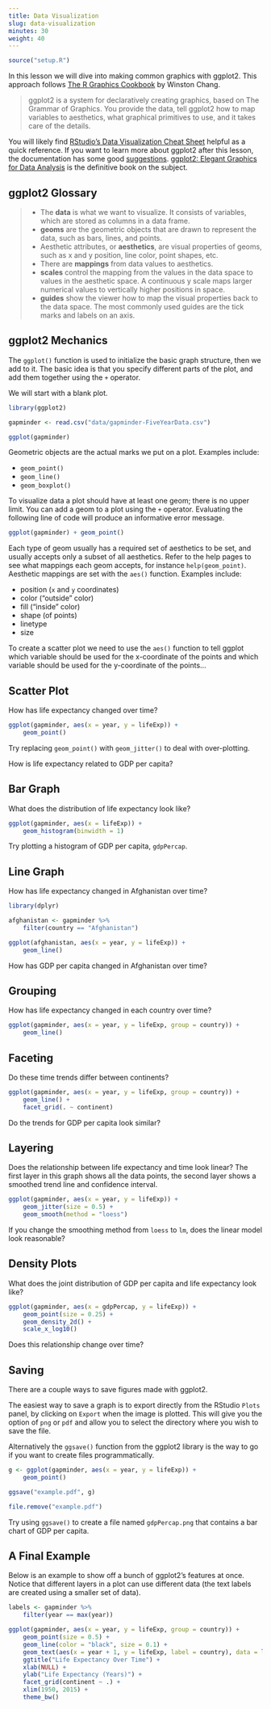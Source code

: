 ```yaml
---
title: Data Visualization
slug: data-visualization
minutes: 30
weight: 40
---
```


```r
source("setup.R")
```

In this lesson we will dive into making common graphics with ggplot2. This approach follows [The R Graphics Cookbook](http://amzn.to/2dVfMfn) by Winston Chang.

> ggplot2 is a system for declaratively creating graphics, based on The Grammar of Graphics. You provide the data, tell ggplot2 how to map variables to aesthetics, what graphical primitives to use, and it takes care of the details.

You will likely find [RStudio's Data Visualization Cheat Sheet](https://www.rstudio.com/wp-content/uploads/2016/11/ggplot2-cheatsheet-2.1.pdf) helpful as a quick reference. If you want to learn more about ggplot2 after this lesson, the documentation has some good [suggestions](http://ggplot2.tidyverse.org/index.html#learning-ggplot2). [ggplot2: Elegant Graphics for Data Analysis](https://www.amazon.com/ggplot2-Elegant-Graphics-Data-Analysis/dp/331924275X/) is the definitive book on the subject.


## ggplot2 Glossary

> * The **data** is what we want to visualize. It consists of variables, which are stored as columns in a data frame.
> * **geoms** are the geometric objects that are drawn to represent the data, such as bars, lines, and points.
> * Aesthetic attributes, or **aesthetics**, are visual properties of geoms, such as x and y position, line color, point shapes, etc.
> * There are **mappings** from data values to aesthetics.
> * **scales** control the mapping from the values in the data space to values in the aesthetic space. A continuous y scale maps larger numerical values to vertically higher positions in space.
> * **guides** show the viewer how to map the visual properties back to the data space. The most commonly used guides are the tick marks and labels on an axis.


## ggplot2 Mechanics

The `ggplot()` function is used to initialize the basic graph structure, then we add to it. The basic idea is that you specify different parts of the plot, and add them together using the `+` operator.

We will start with a blank plot.

```r
library(ggplot2)

gapminder <- read.csv("data/gapminder-FiveYearData.csv")

ggplot(gapminder)
```

Geometric objects are the actual marks we put on a plot. Examples include:

*   `geom_point()`
*   `geom_line()`
*   `geom_boxplot()`

To visualize data a plot should have at least one geom; there is no upper limit. You can add a geom to a plot using the `+` operator. Evaluating the following line of code will produce an informative error message.

```r
ggplot(gapminder) + geom_point()
```

Each type of geom usually has a required set of aesthetics to be set, and usually accepts only a subset of all aesthetics. Refer to the help pages to see what mappings each geom accepts, for instance `help(geom_point)`. Aesthetic mappings are set with the `aes()` function. Examples include:

*   position (`x` and `y` coordinates)
*   color ("outside" color)
*   fill ("inside" color)
*   shape (of points)
*   linetype
*   size

To create a scatter plot we need to use the `aes()` function to tell ggplot which variable should be used for the x-coordinate of the points and which variable should be used for the y-coordinate of the points...


## Scatter Plot

How has life expectancy changed over time?

```r
ggplot(gapminder, aes(x = year, y = lifeExp)) +
    geom_point()
```

Try replacing `geom_point()` with `geom_jitter()` to deal with over-plotting.

How is life expectancy related to GDP per capita?


## Bar Graph

What does the distribution of life expectancy look like?

```r
ggplot(gapminder, aes(x = lifeExp)) +
    geom_histogram(binwidth = 1)
```

Try plotting a histogram of GDP per capita, `gdpPercap`.


## Line Graph

How has life expectancy changed in Afghanistan over time?

```r
library(dplyr)

afghanistan <- gapminder %>%
    filter(country == "Afghanistan")

ggplot(afghanistan, aes(x = year, y = lifeExp)) +
    geom_line()
```

How has GDP per capita changed in Afghanistan over time?


## Grouping

How has life expectancy changed in each country over time?

```r
ggplot(gapminder, aes(x = year, y = lifeExp, group = country)) +
    geom_line()
```


## Faceting

Do these time trends differ between continents?

```r
ggplot(gapminder, aes(x = year, y = lifeExp, group = country)) +
    geom_line() +
    facet_grid(. ~ continent)
```

Do the trends for GDP per capita look similar?


## Layering

Does the relationship between life expectancy and time look linear? The first layer in this graph shows all the data points, the second layer shows a smoothed trend line and confidence interval.

```r
ggplot(gapminder, aes(x = year, y = lifeExp)) +
    geom_jitter(size = 0.5) +
    geom_smooth(method = "loess")
```

If you change the smoothing method from `loess` to `lm`, does the linear model look reasonable?


## Density Plots

What does the joint distribution of GDP per capita and life expectancy look like?

```r
ggplot(gapminder, aes(x = gdpPercap, y = lifeExp)) +
    geom_point(size = 0.25) +
    geom_density_2d() +
    scale_x_log10()
```

Does this relationship change over time?


## Saving

There are a couple ways to save figures made with ggplot2.

The easiest way to save a graph is to export directly from the RStudio `Plots` panel, by clicking on `Export` when the image is plotted. This will give you the option of `png` or `pdf` and allow you to select the directory where you wish to save the file.

Alternatively the `ggsave()` function from the ggplot2 library is the way to go if you want to create files programmatically.

```r
g <- ggplot(gapminder, aes(x = year, y = lifeExp)) +
    geom_point()

ggsave("example.pdf", g)
```

```r
file.remove("example.pdf")
```

Try using `ggsave()` to create a file named `gdpPercap.png` that contains a bar chart of GDP per capita.


## A Final Example

Below is an example to show off a bunch of ggplot2's features at once. Notice that different layers in a plot can use different data (the text labels are created using a smaller set of data).

```r
labels <- gapminder %>%
    filter(year == max(year))

ggplot(gapminder, aes(x = year, y = lifeExp, group = country)) +
    geom_point(size = 0.5) +
    geom_line(color = "black", size = 0.1) +
    geom_text(aes(x = year + 1, y = lifeExp, label = country), data = labels, hjust = "left", size = 1.5) +
    ggtitle("Life Expectancy Over Time") +
    xlab(NULL) +
    ylab("Life Expectancy (Years)") +
    facet_grid(continent ~ .) +
    xlim(1950, 2015) +
    theme_bw()
```
